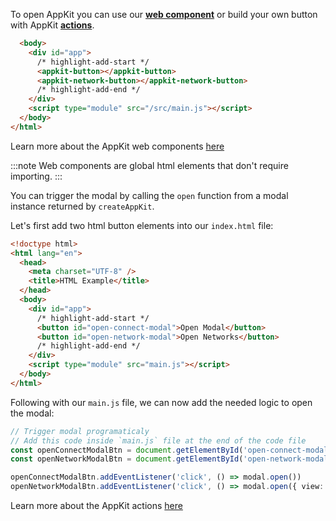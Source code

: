 
To open AppKit you can use our [**web component**](../../core/components.mdx) or build your own button with AppKit [**actions**](../../core/actions.mdx#open-and-close-the-modal).

<Tabs>
<TabItem value="components" label="Web Component">

```html
  <body>
    <div id="app">
      /* highlight-add-start */
      <appkit-button></appkit-button>
      <appkit-network-button></appkit-network-button>
      /* highlight-add-end */
    </div>
    <script type="module" src="/src/main.js"></script>
  </body>
</html>
```

Learn more about the AppKit web components [here](../../core/components.mdx)

:::note
Web components are global html elements that don't require importing.
:::

</TabItem>
<TabItem value="actions" label="actions">

You can trigger the modal by calling the `open` function from a modal instance returned by `createAppKit`.

Let's first add two html button elements into our `index.html` file:

```html
<!doctype html>
<html lang="en">
  <head>
    <meta charset="UTF-8" />
    <title>HTML Example</title>
  </head>
  <body>
    <div id="app">
      /* highlight-add-start */
      <button id="open-connect-modal">Open Modal</button>
      <button id="open-network-modal">Open Networks</button>
      /* highlight-add-end */
    </div>
    <script type="module" src="main.js"></script>
  </body>
</html>
```

Following with our `main.js` file, we can now add the needed logic to open the modal:

```ts
// Trigger modal programaticaly
// Add this code inside `main.js` file at the end of the code file
const openConnectModalBtn = document.getElementById('open-connect-modal')
const openNetworkModalBtn = document.getElementById('open-network-modal')

openConnectModalBtn.addEventListener('click', () => modal.open())
openNetworkModalBtn.addEventListener('click', () => modal.open({ view: 'Networks' }))
```

Learn more about the AppKit actions [here](../../core/actions.mdx)

</TabItem>
</Tabs>
